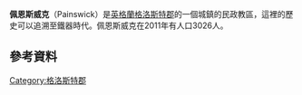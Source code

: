 {{infobox UK place 
|country = 英格蘭
|static_image_name = PainswickView2.jpg
|static_image_caption = 
|latitude = 51.78748
|longitude = -2.19476
|official_name = Painswick
|population = 3026
|population_ref = <ref>{{cite web|url=https://neighbourhood.statistics.gov.uk/dissemination/LeadKeyFigures.do?a=7&b=11127390&c=Painswick&d=16&e=62&g=6427986&i=1001x1003x1032x1004&m=0&r=1&s=1427714758793&enc=1|title=Parish population 2011.Retrieved 30 March 2015|accessdate=2016-03-11|archive-date=2016-03-04|archive-url=https://web.archive.org/web/20160304121734/https://neighbourhood.statistics.gov.uk/dissemination/LeadKeyFigures.do?a=7&b=11127390&c=Painswick&d=16&e=62&g=6427986&i=1001x1003x1032x1004&m=0&r=1&s=1427714758793&enc=1|dead-url=no}}</ref>
|civil_parish= Painswick
|shire_district= [[斯托勞德區|斯托勞德區]]
|shire_county = [[格洛斯特郡|格洛斯特郡]]
|region = 西南英格蘭
|constituency_westminster = [[斯特勞德_(英國國會選區)|斯特勞德]]
|post_village = [[Stroud|Stroud]]
|postcode_district = GL6
|postcode_area = GL
|dial_code = 01452
|os_grid_reference = SO866098
}}
'''佩恩斯威克'''（Painswick）是[[英格蘭|英格蘭]][[格洛斯特郡|格洛斯特郡]]的一個城鎮的民政教區，這裡的歷史可以追溯至鐵器時代。佩恩斯威克在2011年有人口3026人。

==參考資料==
{{reflist}}
{{Commonscat|Painswick|佩恩斯威克}}
[[Category:格洛斯特郡|Category:格洛斯特郡]]